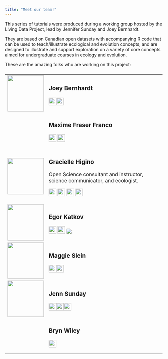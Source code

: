 ```yaml
---
title: "Meet our team!"
---
```


This series of tutorials were produced during a working group hosted by the Living Data Project, lead by Jennifer Sunday and Joey Bernhardt.

They are based on Canadian open datasets with accompanying R code that can be used to teach/illustrate ecological and evolution concepts, and are designed to illustrate and support exploration on a variety of core concepts aimed for undergraduate courses in ecology and evolution.

These are the amazing folks who are working on this project:

### 

+------------------------------------------------------------------------+-------------------------------------------------------------------------------------------------------------------------------------------------------------------------------------------------------------------------------------------------------------------------------------------------------------------------------------------+
| ![](profiles/joey-headshot-Zurich.jpg){width="116"}                    | ### Joey Bernhardt                                                                                                                                                                                                                                                                                                                        |
|                                                                        |                                                                                                                                                                                                                                                                                                                                           |
|                                                                        | [![](figures/icons8-twitter-100.png){width="24"}](twitter.com/joeybernhardt)[![](figures/icons8-github-64.png){width="24"}](https://github.com/joeybernhardt)                                                                                                                                                                             |
+------------------------------------------------------------------------+-------------------------------------------------------------------------------------------------------------------------------------------------------------------------------------------------------------------------------------------------------------------------------------------------------------------------------------------+
|                                                                        | ### Maxime Fraser Franco                                                                                                                                                                                                                                                                                                                  |
|                                                                        |                                                                                                                                                                                                                                                                                                                                           |
|                                                                        | [![](figures/icons8-twitter-100.png){width="24"}](twitter.com/MFraserFranco) [![](figures/icons8-github-64.png){width="24"}](https://github.com/quantitative-ecologist)                                                                                                                                                                   |
+------------------------------------------------------------------------+-------------------------------------------------------------------------------------------------------------------------------------------------------------------------------------------------------------------------------------------------------------------------------------------------------------------------------------------+
| ![](profiles/Gracielle_Higino_2776_500.png){width="116"}               | ### Gracielle Higino                                                                                                                                                                                                                                                                                                                      |
|                                                                        |                                                                                                                                                                                                                                                                                                                                           |
|                                                                        | Open Science consultant and instructor, science communicator, and ecologist.                                                                                                                                                                                                                                                              |
|                                                                        |                                                                                                                                                                                                                                                                                                                                           |
|                                                                        | [![](figures/icons8-twitter-100.png){width="24"}](twitter.com/graciellehigino) [![](figures/icons8-github-64.png){width="24"}](https://github.com/graciellehigino) [![](figures/icons8-web-64.png){width="24"}](https://graciellehigino.github.io/) [![](figures/icons8-gmail-logo-64.png){width="24"}](mailto:graciellehigino@gmail.com) |
+------------------------------------------------------------------------+-------------------------------------------------------------------------------------------------------------------------------------------------------------------------------------------------------------------------------------------------------------------------------------------------------------------------------------------+
| ![](profiles/Egor.jpg){width="116"}                                    | ### Egor Katkov                                                                                                                                                                                                                                                                                                                           |
|                                                                        |                                                                                                                                                                                                                                                                                                                                           |
|                                                                        | [![](figures/icons8-twitter-100.png){width="24"}](twitter.com/egorkatkov1) [![](figures/icons8-github-64.png){width="24"}](https://github.com/ekatko1) [![](figures/icons8-researchgate-a-social-networking-site-for-scientists-and-researchers-to-share-papers-24.png)](https://www.researchgate.net/profile/Egor-Katkov)                |
+------------------------------------------------------------------------+-------------------------------------------------------------------------------------------------------------------------------------------------------------------------------------------------------------------------------------------------------------------------------------------------------------------------------------------+
| ![](profiles/maggeislein.jpg){width="116"}                             | ### Maggie Slein                                                                                                                                                                                                                                                                                                                          |
|                                                                        |                                                                                                                                                                                                                                                                                                                                           |
|                                                                        | [![](figures/icons8-twitter-100.png){width="24"}](twitter.com/sleinma)[![](figures/icons8-github-64.png){width="24"}](https://github.com/mslein)                                                                                                                                                                                          |
+------------------------------------------------------------------------+-------------------------------------------------------------------------------------------------------------------------------------------------------------------------------------------------------------------------------------------------------------------------------------------------------------------------------------------+
| ![](profiles/Jenn%20head%20and%20shoulders%20smaller.jpg){width="116"} | ### Jenn Sunday                                                                                                                                                                                                                                                                                                                           |
|                                                                        |                                                                                                                                                                                                                                                                                                                                           |
|                                                                        | [![](figures/icons8-twitter-100.png){width="24"}](twitter.com/jennsunday)[![](figures/icons8-github-64.png){width="24"}](https://github.com/jennsunday)[![](figures/icons8-web-64.png){width="24"}](http://jennsunday.weebly.com)                                                                                                         |
+------------------------------------------------------------------------+-------------------------------------------------------------------------------------------------------------------------------------------------------------------------------------------------------------------------------------------------------------------------------------------------------------------------------------------+
|                                                                        | ### Bryn Wiley                                                                                                                                                                                                                                                                                                                            |
|                                                                        |                                                                                                                                                                                                                                                                                                                                           |
|                                                                        | [![](figures/icons8-github-64.png){width="24"}](https://github.com/BrynWiley)                                                                                                                                                                                                                                                             |
+------------------------------------------------------------------------+-------------------------------------------------------------------------------------------------------------------------------------------------------------------------------------------------------------------------------------------------------------------------------------------------------------------------------------------+
